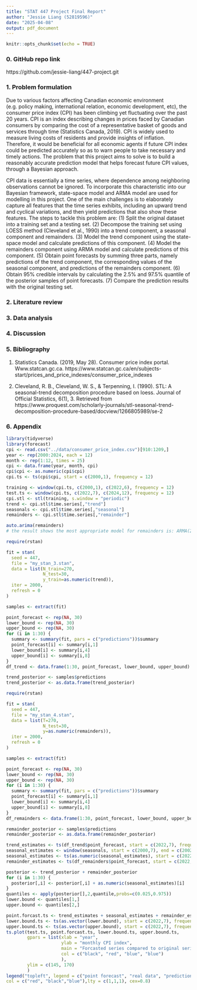 ```yaml
---
title: "STAT 447 Project Final Report"
author: "Jessie Liang (52819596)"
date: "2025-04-08"
output: pdf_document
---
```


```r
knitr::opts_chunk$set(echo = TRUE)
```

### 0. GitHub repo link

https://github.com/jessie-liang/447-project.git

### 1. Problem formulation

Due to various factors affecting Canadian economic environment (e.g. policy making, international relation, economic development, etc), the consumer price index (CPI) has been climbing yet fluctuating over the past 20 years. CPI is an index describing changes in prices faced by Canadian consumers by comparing the cost of a representative basket of goods and services through time (Statistics Canada, 2019). CPI is widely used to measure living costs of residents and provide insights of inflation. Therefore, it would be beneficial for all economic agents if future CPI index could be predicted accurately so as to warn people to take necessary and timely actions. The problem that this project aims to solve is to build a reasonably accurate prediction model that helps forecast future CPI values, through a Bayesian approach.

CPI data is essentially a time series, where dependence among neighboring observations cannot be ignored. To incorporate this characteristic into our Bayesian framework, state-space model and ARMA model are used for modelling in this project. One of the main challenges is to elaborately capture all features that the time series exhibits, including an upward trend and cyclical variations, and then yield predictions that also show these features. The steps to tackle this problem are: (1) Split the original dataset into a training set and a testing set. (2) Decompose the training set using LOESS method (Cleveland et al., 1990) into a trend component, a seasonal component and remainders. (3) Model the trend component using the state-space model and calculate predictions of this component. (4) Model the remainders component using ARMA model and calculate predictions of this component. (5) Obtain point forecasts by summing three parts, namely predictions of the trend component, the corresponding values of the seasonal component, and predictions of the remainders component. (6) Obtain 95% credible intervals by calculating the 2.5% and 97.5% quantile of the posterior samples of point forecasts. (7) Compare the prediction results with the original testing set.

### 2. Literature review

### 3. Data analysis

### 4. Discussion

### 5. Bibliography

1. Statistics Canada. (2019, May 28). Consumer price index portal. Www.statcan.gc.ca. https://www.statcan.gc.ca/en/subjects-start/prices_and_price_indexes/consumer_price_indexes

2. Cleveland, R. B., Cleveland, W. S., & Terpenning, I. (1990). STL: A seasonal-trend decomposition procedure based on loess. Journal of Official Statistics, 6(1), 3. Retrieved from https://www.proquest.com/scholarly-journals/stl-seasonal-trend-decomposition-procedure-based/docview/1266805989/se-2

### 6. Appendix

```r
library(tidyverse)
library(forecast)
cpi <- read.csv("../data/consumer_price_index.csv")[910:1209,]
year <- rep(2000:2024, each = 12)
month <- rep(1:12, times = 25)
cpi <- data.frame(year, month, cpi)
cpi$cpi <- as.numeric(cpi$cpi)
cpi.ts <- ts(cpi$cpi, start = c(2000,1), frequency = 12)
```

```r
training <- window(cpi.ts, c(2000,1), c(2022,6), frequency = 12)
test.ts <- window(cpi.ts, c(2022,7), c(2024,12), frequency = 12)
cpi.stl <- stl(training, s.window = "periodic")
trend <- cpi.stl$time.series[,"trend"]
seasonals <- cpi.stl$time.series[,"seasonal"]
remainders <- cpi.stl$time.series[,"remainder"]

auto.arima(remainders) 
# the result shows the most appropriate model for remainders is: ARMA(2,2)
```

```r
require(rstan)

fit = stan(
  seed = 447,
  file = "my_stan_3.stan",  
  data = list(N_train=270, 
              N_test=30,
              y_train=as.numeric(trend)),        
  iter = 2000,
  refresh = 0
)

samples <- extract(fit)

point_forecast <- rep(NA, 30)
lower_bound <- rep(NA, 30)
upper_bound <- rep(NA, 30)
for (i in 1:30) {
  summary <- summary(fit, pars = c("predictions"))$summary
  point_forecast[i] <- summary[i,1]
  lower_bound[i] <- summary[i,4]
  upper_bound[i] <- summary[i,8]
}
df_trend <- data.frame(1:30, point_forecast, lower_bound, upper_bound)

trend_posterior <- samples$predictions
trend_posterior <- as.data.frame(trend_posterior)
```

```r
require(rstan)

fit = stan(
  seed = 447,
  file = "my_stan_4.stan",  
  data = list(T=270, 
              N_test=30,
              y=as.numeric(remainders)),        
  iter = 2000,
  refresh = 0
)

samples <- extract(fit)

point_forecast <- rep(NA, 30)
lower_bound <- rep(NA, 30)
upper_bound <- rep(NA, 30)
for (i in 1:30) {
  summary <- summary(fit, pars = c("predictions"))$summary
  point_forecast[i] <- summary[i,1]
  lower_bound[i] <- summary[i,4]
  upper_bound[i] <- summary[i,8]
}
df_remainders <- data.frame(1:30, point_forecast, lower_bound, upper_bound)

remainder_posterior <- samples$predictions
remainder_posterior <- as.data.frame(remainder_posterior)
```

```r
trend_estimates <- ts(df_trend$point_forecast, start = c(2022,7), frequency = 12)
seasonal_estimates <- window(seasonals, start = c(2000,7), end = c(2002,12))
seasonal_estimates <- ts(as.numeric(seasonal_estimates), start = c(2022,7), frequency = 12)
remainder_estimates <- ts(df_remainders$point_forecast, start = c(2022,7), frequency = 12)

posterior <- trend_posterior + remainder_posterior
for (i in 1:30) {
  posterior[,i] <- posterior[,i] + as.numeric(seasonal_estimates)[i]
}
quantiles <- apply(posterior[],2,quantile,probs=c(0.025,0.975))
lower.bound <- quantiles[1,]
upper.bound <- quantiles[2,]

point.forcast.ts <- trend_estimates + seasonal_estimates + remainder_estimates
lower.bound.ts <- ts(as.vector(lower.bound), start = c(2022,7), frequency = 12)
upper.bound.ts <- ts(as.vector(upper.bound), start = c(2022,7), frequency = 12)
ts.plot(test.ts, point.forcast.ts, lower.bound.ts, upper.bound.ts,
        gpars = list(xlab = "year",
                     ylab = "monthly CPI index",
                     main = "Forcasted series compared to original series",
                     col = c("black", "red", "blue", "blue")
                     ),
        ylim = c(145, 170)
        )
legend("topleft", legend = c("point forecast", "real data", "prediction interval"),
col = c("red", "black","blue"),lty = c(1,1,1), cex=0.8)
```